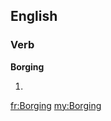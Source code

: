 ==English==

===Verb===
'''Borging'''

# {{present participle of|Borg}}

[[fr:Borging]]
[[my:Borging]]